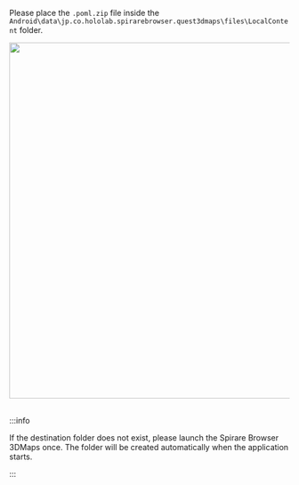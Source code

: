 
Please place the `.poml.zip` file inside the `Android\data\jp.co.hololab.spirarebrowser.quest3dmaps\files\LocalContent` folder.

<img width="640" src={SpirareBrowserPomlPlacementQuestImage} />

<br />
<br />

:::info

If the destination folder does not exist, please launch the Spirare Browser 3DMaps once.
The folder will be created automatically when the application starts.

:::
